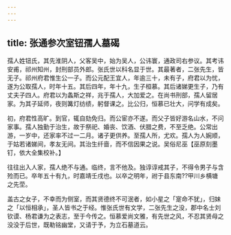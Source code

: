 ```yaml
---
---
---
```

title: 张通参次室钮孺人墓碣
---



孺人姓钮氏，其先淮阴人，父客吴中，始为吴人，公讳寰，通政司右参议。其考讳安甫，祁州知州，封刑部员外郎。张氏世以科名显于世。其最著者，二张先生，皆无子。祁州府君惟生公一子。而公元配王宜人，年逾三十，未有子，府君以为忧，遂为公取孺人，时年十五。其后四年，年十九，生子桓慕。其后诸娣更生子，乃有丈夫子四人。府君以为螽斯之祥，兆于孺人，大加爱之。在尚书刑部，孺人留居家。为其子延师，夜则篝灯纺绩，躬督课之。比公归，恒慕已壮大，问学有成矣。

初，府君性高旷。到官，辄自劾免归。而公宦亦不遂。而父子皆好游名山水，不问家事。孺人独勤于治生，故于祭祀、婚丧、饮酒、伏腊之费，不至乏绝。公常出游，一岁中，还家率不过一二月。诸子更供养。至孺人所，尤欢。孺人为人婉顺，于姑若诸娣间，孝友无间。其治生纤啬，而不信因果之说。吴俗尼巫【巫原刻墨钉，依大全集校补。】

往往出入人家，孺人绝不与通。临终，言不他及。独谆谆戒其子，不得令男子与含殓而已。卒年五十有九，时嘉靖壬戌也。以卒之明年，祔于县东南??甲川乡横塘之先茔。

盖古之女子，不幸而为侧室，而其贤德终不可泯者，如小星之「寔命不犹」，归妹之「以恒相承」，圣人皆书之于经。惟张氏世有文学，二张先生之没，郡中名士刘钦谟、杨君谦为之表志，至于今传之。恒慕爱尚文雅，有先世之风，不忍其贤母之没没于后世，既勒铭幽堂，又请于予，为立石墓道云。